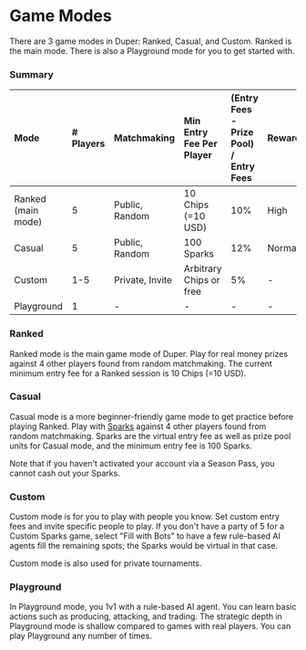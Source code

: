 # Game Modes

There are 3 game modes in Duper: Ranked, Casual, and Custom. Ranked is the main mode. There is also a Playground mode for you to get started with.

### Summary

| Mode               | \# Players     | Matchmaking | Min Entry Fee Per Player            | (Entry Fees - Prize Pool) / Entry Fees    | Rewards | Open Hours  |
| :----------------- | :------------- | :---------- | :---------------------- | :--------- | :---------- | :--|
| Ranked (main mode) | 5              | Public, Random | 10 Chips (=10 USD)              | 10%     | High    | See website |
| Casual             | 5              | Public, Random | 100 Sparks              | 12%          | Normal  | See website |
| Custom             | 1-5            | Private, Invite | Arbitrary Chips or free | 5% | -       | Always      |
| Playground         | 1              | -           | -                       | -    | -       | Always      |

### Ranked

Ranked mode is the main game mode of Duper. Play for real money prizes against 4 other players found from random matchmaking. The current minimum entry fee for a Ranked session is 10 Chips (=10 USD).

### Casual

Casual mode is a more beginner-friendly game mode to get practice before playing Ranked. Play with [Sparks](./assets/sparks) against 4 other players found from random matchmaking. Sparks are the virtual entry fee as well as prize pool units for Casual mode, and the minimum entry fee is 100 Sparks.

Note that if you haven't activated your account via a Season Pass, you cannot cash out your Sparks.

### Custom

Custom mode is for you to play with people you know. Set custom entry fees and invite specific people to play. If you don't have a party of 5 for a Custom Sparks game, select "Fill with Bots" to have a few rule-based AI agents fill the remaining spots; the Sparks would be virtual in that case.

Custom mode is also used for private tournaments.

### Playground

In Playground mode, you 1v1 with a rule-based AI agent. You can learn basic actions such as producing, attacking, and trading. The strategic depth in Playground mode is shallow compared to games with real players. You can play Playground any number of times.